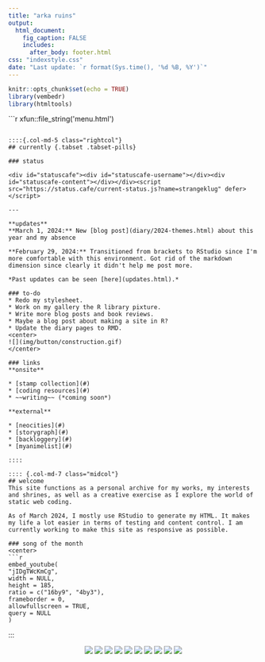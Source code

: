 ```yaml
---
title: "arka ruins"
output: 
  html_document:
    fig_caption: FALSE
    includes:
      after_body: footer.html
css: "indexstyle.css"
date: "Last update: `r format(Sys.time(), '%d %B, %Y')`"
---
```


```r
knitr::opts_chunk$set(echo = TRUE)
library(vembedr)
library(htmltools)
```

::: {.container class="fluid-row d-flex flex-wrap align-content-stretch"}

```{=html}
```r
xfun::file_string('menu.html')
```
```

::::{.col-md-5 class="rightcol"}
## currently {.tabset .tabset-pills}

### status

<div id="statuscafe"><div id="statuscafe-username"></div><div id="statuscafe-content"></div></div><script src="https://status.cafe/current-status.js?name=strangeklug" defer></script>

---

**updates**
**March 1, 2024:** New [blog post](diary/2024-themes.html) about this year and my absence

**February 29, 2024:** Transitioned from brackets to RStudio since I'm more comfortable with this environment. Got rid of the markdown dimension since clearly it didn't help me post more.  

*Past updates can be seen [here](updates.html).*

### to-do
* Redo my stylesheet.
* Work on my gallery the R library pixture.
* Write more blog posts and book reviews.
* Maybe a blog post about making a site in R?
* Update the diary pages to RMD.
<center>
![](img/button/construction.gif)
</center>

### links
**onsite**

* [stamp collection](#)
* [coding resources](#)
* ~~writing~~ (*coming soon*)

**external**

* [neocities](#) 
* [storygraph](#) 
* [backloggery](#)
* [myanimelist](#)  

::::

:::: {.col-md-7 class="midcol"}
## welcome
This site functions as a personal archive for my works, my interests and shrines, as well as a creative exercise as I explore the world of static web coding.

As of March 2024, I mostly use RStudio to generate my HTML. It makes my life a lot easier in terms of testing and content control. I am currently working to make this site as responsive as possible.

### song of the month
<center>
```r
embed_youtube(
"jIDgTWcKmCg",
width = NULL,
height = 185,
ratio = c("16by9", "4by3"),
frameborder = 0,
allowfullscreen = TRUE,
query = NULL
)
```
</center>
::::
  
:::

:::{.col-md-12 class="buttons"}
<center>
![](img/button/neocities_button.gif)
![](img/button/free_palestine.gif)
![](img/button/antinazi.gif)
![](img/button/anti_nft.webp)
![](img/button/right_to_repair.png)
![](img/button/firefox_now.gif)
![](img/button/lgbt.png)
![](img/button/pride_now.webp)
![](img/button/trn.png)
![](img/button/paws.png)



</center>
:::
